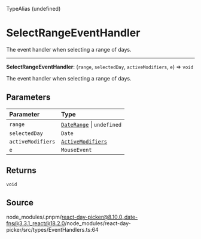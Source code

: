 <SectionTitle>TypeAlias (undefined)</SectionTitle>

# SelectRangeEventHandler

<Description>
The event handler when selecting a range of days.
</Description>

---

<a id="undefined" name="undefined"></a>

<SignatureMemberIdentifier>**SelectRangeEventHandler**: (`range`, `selectedDay`, `activeModifiers`, `e`) => `void`</SignatureMemberIdentifier>

The event handler when selecting a range of days.

## Parameters

| Parameter | Type |
| :------ | :------ |
| `range` | [`DateRange`](/api/main/type-aliases/DateRange.md) \| `undefined` |
| `selectedDay` | `Date` |
| `activeModifiers` | [`ActiveModifiers`](/api/main/type-aliases/ActiveModifiers.md) |
| `e` | `MouseEvent` |

## Returns

`void`

## Source

node\_modules/.pnpm/react-day-picker@8.10.0\_date-fns@3.3.1\_react@18.2.0/node\_modules/react-day-picker/src/types/EventHandlers.ts:64
